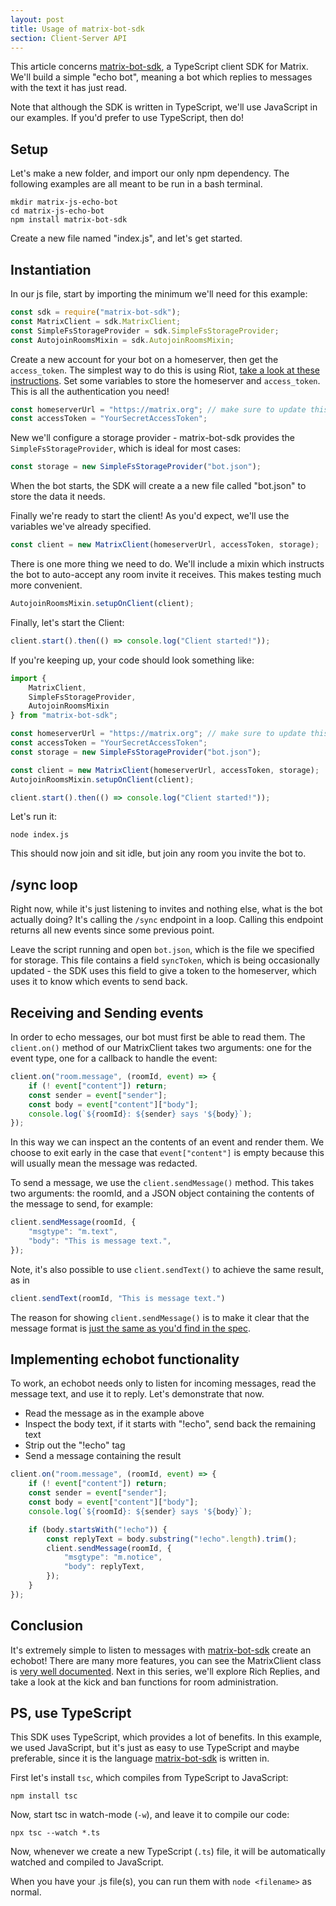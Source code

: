 ```yaml
---
layout: post
title: Usage of matrix-bot-sdk
section: Client-Server API
---
```


This article concerns [matrix-bot-sdk], a TypeScript client SDK for Matrix. We'll build a simple "echo bot", meaning a bot which replies to messages with the text it has just read.

Note that although the SDK is written in TypeScript, we'll use JavaScript in our examples. If you'd prefer to use TypeScript, then do!

## Setup

Let's make a new folder, and import our only npm dependency. The following examples are all meant to be run in a bash terminal.

```shell
mkdir matrix-js-echo-bot
cd matrix-js-echo-bot
npm install matrix-bot-sdk
```

Create a new file named "index.js", and let's get started.

## Instantiation

In our js file, start by importing the minimum we'll need for this example:

```javascript
const sdk = require("matrix-bot-sdk");
const MatrixClient = sdk.MatrixClient;
const SimpleFsStorageProvider = sdk.SimpleFsStorageProvider;
const AutojoinRoomsMixin = sdk.AutojoinRoomsMixin;
```

Create a new account for your bot on a homeserver, then get the `access_token`. The simplest way to do this is using Riot, [take a look at these instructions](https://t2bot.io/docs/access_tokens/). Set some variables to store the homeserver and `access_token`. This is all the authentication you need!

```javascript
const homeserverUrl = "https://matrix.org"; // make sure to update this with your url
const accessToken = "YourSecretAccessToken";
```

New we'll configure a storage provider - matrix-bot-sdk provides the `SimpleFsStorageProvider`, which is ideal for most cases:

```javascript
const storage = new SimpleFsStorageProvider("bot.json");
```

When the bot starts, the SDK will create a a new file called "bot.json" to store the data it needs.

Finally we're ready to start the client! As you'd expect, we'll use the variables we've already specified.

```javascript
const client = new MatrixClient(homeserverUrl, accessToken, storage);
```

There is one more thing we need to do. We'll include a mixin which instructs the bot to auto-accept any room invite it receives. This makes testing much more convenient.

```javascript
AutojoinRoomsMixin.setupOnClient(client);
```

Finally, let's start the Client:

```javascript
client.start().then(() => console.log("Client started!"));
```

If you're keeping up, your code should look something like:

```javascript
import {
    MatrixClient,
    SimpleFsStorageProvider,
    AutojoinRoomsMixin
} from "matrix-bot-sdk";

const homeserverUrl = "https://matrix.org"; // make sure to update this with your url
const accessToken = "YourSecretAccessToken";
const storage = new SimpleFsStorageProvider("bot.json");

const client = new MatrixClient(homeserverUrl, accessToken, storage);
AutojoinRoomsMixin.setupOnClient(client);

client.start().then(() => console.log("Client started!"));
```

Let's run it:

```shell
node index.js
```

This should now join and sit idle, but join any room you invite the bot to.

## /sync loop

Right now, while it's just listening to invites and nothing else, what is the bot actually doing? It's calling the `/sync` endpoint in a loop. Calling this endpoint returns all new events since some previous point.

Leave the script running and open `bot.json`, which is the file we specified for storage. This file contains a field `syncToken`, which is being occasionally updated - the SDK uses this field to give a token to the homeserver, which uses it to know which events to send back.

## Receiving and Sending events

In order to echo messages, our bot must first be able to read them. The `client.on()` method of our MatrixClient takes two arguments: one for the event type, one for a callback to handle the event:

```javascript
client.on("room.message", (roomId, event) => {
    if (! event["content"]) return;
    const sender = event["sender"];
    const body = event["content"]["body"];
    console.log(`${roomId}: ${sender} says '${body}`);
});
```

In this way we can inspect an the contents of an event and render them. We choose to exit early in the case that `event["content"]` is empty because this will usually mean the message was redacted.

To send a message, we use the `client.sendMessage()` method. This takes two arguments: the roomId, and a JSON object containing the contents of the message to send, for example:

```javascript
client.sendMessage(roomId, {
    "msgtype": "m.text",
    "body": "This is message text.",
});
```

Note, it's also possible to use `client.sendText()` to achieve the same result, as in

```javascript
client.sendText(roomId, "This is message text.")
```

The reason for showing `client.sendMessage()` is to make it clear that the message format is [just the same as you'd find in the spec](https://matrix.org/docs/spec/client_server/latest#put-matrix-client-r0-rooms-roomid-send-eventtype-txnid).

## Implementing echobot functionality

To work, an echobot needs only to listen for incoming messages, read the message text, and use it to reply. Let's demonstrate that now.

* Read the message as in the example above
* Inspect the body text, if it starts with "!echo", send back the remaining text
* Strip out the "!echo" tag
* Send a message containing the result

```javascript
client.on("room.message", (roomId, event) => {
    if (! event["content"]) return;
    const sender = event["sender"];
    const body = event["content"]["body"];
    console.log(`${roomId}: ${sender} says '${body}`);

    if (body.startsWith("!echo")) {
        const replyText = body.substring("!echo".length).trim();
        client.sendMessage(roomId, {
            "msgtype": "m.notice",
            "body": replyText,
        });
    }
});
```

## Conclusion

It's extremely simple to listen to messages with [matrix-bot-sdk] create an echobot! There are many more features, you can see the MatrixClient class is [very well documented](https://github.com/turt2live/matrix-bot-sdk/blob/master/src/MatrixClient.ts). Next in this series, we'll explore Rich Replies, and take a look at the kick and ban functions for room administration.

[matrix-bot-sdk]: https://github.com/turt2live/matrix-bot-sdk

## PS, use TypeScript

This SDK uses TypeScript, which provides a lot of benefits. In this example, we used JavaScript, but it's just as easy to use TypeScript and maybe preferable, since it is the language [matrix-bot-sdk] is written in.

First let's install `tsc`, which compiles from TypeScript to JavaScript:

```shell
npm install tsc
```

Now, start tsc in watch-mode (`-w`), and leave it to compile our code:

```shell
npx tsc --watch *.ts
```

Now, whenever we create a new TypeScript (`.ts`) file, it will be automatically watched and compiled to JavaScript.

When you have your .js file(s), you can run them with `node <filename>` as normal.
